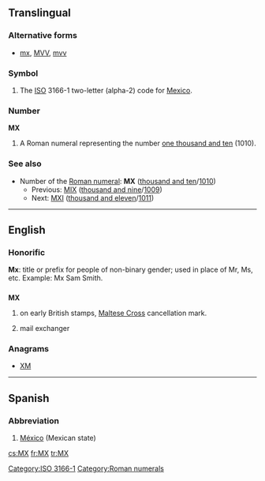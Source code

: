 ==Translingual==

===Alternative forms===
* [[mx]], [[MVV]], [[mvv]]

===Symbol===
{{head|mul|symbol}}
# The [[ISO]] 3166-1 two-letter (alpha-2) code for [[Mexico]].

===Number===
'''MX'''
# A Roman numeral representing the number [[one thousand and ten]] (1010).

===See also===
* Number of the [[Roman numeral]]: '''MX''' ([[thousand and ten]]/[[1010]])
** Previous: [[MIX]] ([[thousand and nine]]/[[1009]])
** Next: [[MXI]] ([[thousand and eleven]]/[[1011]])

[[Category:ISO 3166-1]]
[[Category:Roman numerals]]

----

==English==

===Honorific===
'''Mx''': title or prefix for people of non-binary gender; used in place of Mr, Ms, etc. Example: Mx Sam Smith.

==={{abbreviation}}===
'''MX'''

# {{philately}} on early British stamps, [[w:Maltese Cross#United Kingdom|Maltese Cross]] cancellation mark.
# {{Internet}} mail exchanger

===Anagrams===
* [[XM#English|XM]]

----

==Spanish==

===Abbreviation===
{{head|es|abbreviation}}

# [[México]] (Mexican state)

[[cs:MX]]
[[fr:MX]]
[[tr:MX]]